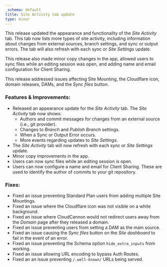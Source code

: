 ```yaml
---
_schema: default
title: Site Activity tab update
type: minor
---
```

This release updated the appearance and functionality of the *Site Activity* tab. This tab now lists more types of site activity, including information about changes from external sources, branch settings, and sync or output errors. The tab will also refresh with each sync or *Site Settings* update.

This release also made minor copy changes in the app, allowed users to sync files while an editing session was open, and adding name and email configuration for Client Sharing.

This release addressed issues affecting Site Mounting, the Cloudflare icon, domain releases, DAMs, and the *Sync files* button.

### Features & Improvements:

* Released an appearance update for the *Site Activity* tab. The *Site Activity* tab now shows:
  * Authors and commit messages for changes from an external source (i.e., git provider).
  * Changes to *Branch* and *Publish Branch* settings.
  * When a Sync or Output Error occurs.
  * More events regarding updates to *Site Settings*.
* The *Site Activity* tab will now refresh with each sync or *Site Settings* update.
* Minor copy improvements in the app.
* Users can now sync files while an editing session is open.
* Users can now configure a name and email for Client Sharing. These are used to identify the author of commits to your git repository.

### Fixes:

* Fixed an issue preventing Standard Plan users from adding multiple Site Mountings.
* Fixed an issue where the Cloudflare icon was not visible on a white background.
* Fixed an issue where CloudCannon would not redirect users away from the *Domain* page after they released a domain.
* Fixed an issue preventing users from setting a DAM as the main source.
* Fixed an issue causing the *Sync files* button on the *Site dashboard* to fail in the event of an error.
* Fixed an issue preventing the Schema option `hide_extra_inputs` from working.
* Fixed an issue allowing URL encoding to bypass Auth Routes.
* Fixed an an issue preventing `/.well-known/` URLs being served.